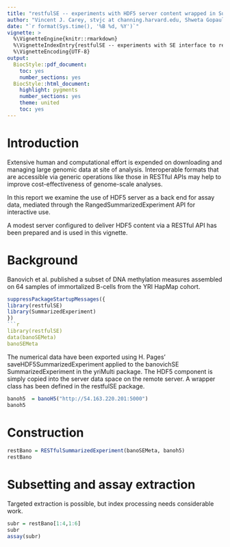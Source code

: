 ```yaml
---
title: "restfulSE -- experiments with HDF5 server content wrapped in SummarizedExperiment"
author: "Vincent J. Carey, stvjc at channing.harvard.edu, Shweta Gopaulakrishnan, reshg at channing.harvard.edu"
date: "`r format(Sys.time(), '%B %d, %Y')`"
vignette: >
  %\VignetteEngine{knitr::rmarkdown}
  %\VignetteIndexEntry{restfulSE -- experiments with SE interface to remote HDF5}
  %\VignetteEncoding{UTF-8}
output:
  BiocStyle::pdf_document:
    toc: yes
    number_sections: yes
  BiocStyle::html_document:
    highlight: pygments
    number_sections: yes
    theme: united
    toc: yes
---
```


# Introduction

Extensive human and computational effort is expended on
downloading and managing large genomic data at site of analysis.
Interoperable formats that are accessible via generic operations
like those in RESTful APIs may help to improve cost-effectiveness
of genome-scale analyses.

In this report we examine the use of HDF5 server as a back end
for assay data, mediated through the RangedSummarizedExperiment API
for interactive use.

A modest server configured to deliver HDF5 content via a
RESTful API has been prepared and is used in this vignette.

# Background

Banovich et al. published a subset of DNA methylation measures
assembled on 64 samples of immortalized B-cells from the YRI HapMap cohort.

```r
suppressPackageStartupMessages({
library(restfulSE)
library(SummarizedExperiment)
})
```r
library(restfulSE)
data(banoSEMeta)
banoSEMeta
```

The numerical data have been exported using H. Pages' 
saveHDF5SummarizedExperiment applied to the banovichSE
SummarizedExperiment in the yriMulti package.  The HDF5
component is simply copied into the server data space
on the remote server.  A wrapper class has been defined
in the restfulSE package.

```r
banoh5  = banoH5("http://54.163.220.201:5000")
banoh5
```

# Construction

```r
restBano = RESTfulSummarizedExperiment(banoSEMeta, banoh5)
restBano
```

# Subsetting and assay extraction

Targeted extraction is possible, but index processing needs
considerable work.

```r
subr = restBano[1:4,1:6]
subr
assay(subr)
```
